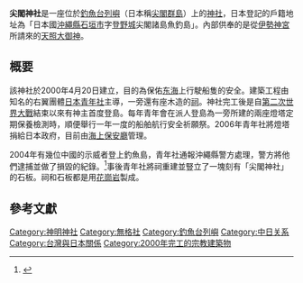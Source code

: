 {{coord|25|44|33|N|123|28|17|E|display=title}}{{noteta| G1 = 钓鱼台 }}
{{日本神社
| name = 尖閣神社
| img = 
| img_capt = 
| image_width = 
| nihongo = 尖閣神社
| hiragana = せんかくじんじゃ
| romaji = Senkaku Jinja
| location = [[釣魚台|釣魚台]]<ref>此地屬於爭議領土，參見「[[釣魚臺列嶼主權問題|釣魚臺列嶼主權問題]]」。尖閣神社在日本登記的戶籍地址為「[[沖繩縣|沖繩縣]][[石垣市|石垣市]]字[[登野城|登野城]]2392番地尖閣諸島魚釣島」。</ref>
| god = [[天照大御神|天照大御神]]
| type = [[無格社|無格社]]
| struct = [[花崗岩|花崗岩]]造
| open_year = 2000年4月20日（[[平成|平成]]12年）
| close_year = 
| cere_date = 
|}}
'''尖閣神社'''是一座位於[[釣魚台列嶼|釣魚台列嶼]]（日本稱[[尖閣群島|尖閣群島]]）上的[[神社|神社]]，日本登記的戶籍地址為「日本國[[沖繩縣|沖繩縣]][[石垣市|石垣市]]字[[登野城|登野城]]尖閣諸島魚釣島」。內部供奉的是從[[伊勢神宮|伊勢神宮]]所請來的[[天照大御神|天照大御神]]。

== 概要 ==
該神社於2000年4月20日建立，目的為保佑[[东海|东海]]上行駛船隻的安全。建築工程由知名的右翼團體[[日本青年社|日本青年社]]主導，一旁還有座木造的[[祠_(日本)|祠]]。神社完工後是自[[第二次世界大戰|第二次世界大戰]]結束以來有神主首度登島。每年青年會在派人登島為一旁所建的兩座燈塔定期保養檢測時，順便舉行一年一度的船舶航行安全祈願祭。2006年青年社將燈塔捐給日本政府，目前由[[海上保安廳|海上保安廳]]管理。

2004年有幾位中國的示威者登上釣魚島，青年社通報沖繩縣警方處理，警方將他們逮捕並做了損毀的紀錄。<ref>{{cite news|title=Japan, China out of step in handling of fishing boat collision incident|url=|accessdate=15 October 2010|newspaper=Mainichi Daily News|date=21 September 2010}}</ref>事後青年社將祠重建並豎立了一塊刻有「尖閣神社」的石板。祠和石板都是用[[花崗岩|花崗岩]]製成。

== 參考文獻 ==
{{reflist}}
{{钓鱼岛及其附属岛屿}}
[[Category:神明神社|Category:神明神社]]
[[Category:無格社|Category:無格社]]
[[Category:釣魚台列嶼|Category:釣魚台列嶼]]
[[Category:中日关系|Category:中日关系]]
[[Category:台灣與日本關係|Category:台灣與日本關係]]
[[Category:2000年完工的宗教建築物|Category:2000年完工的宗教建築物]]